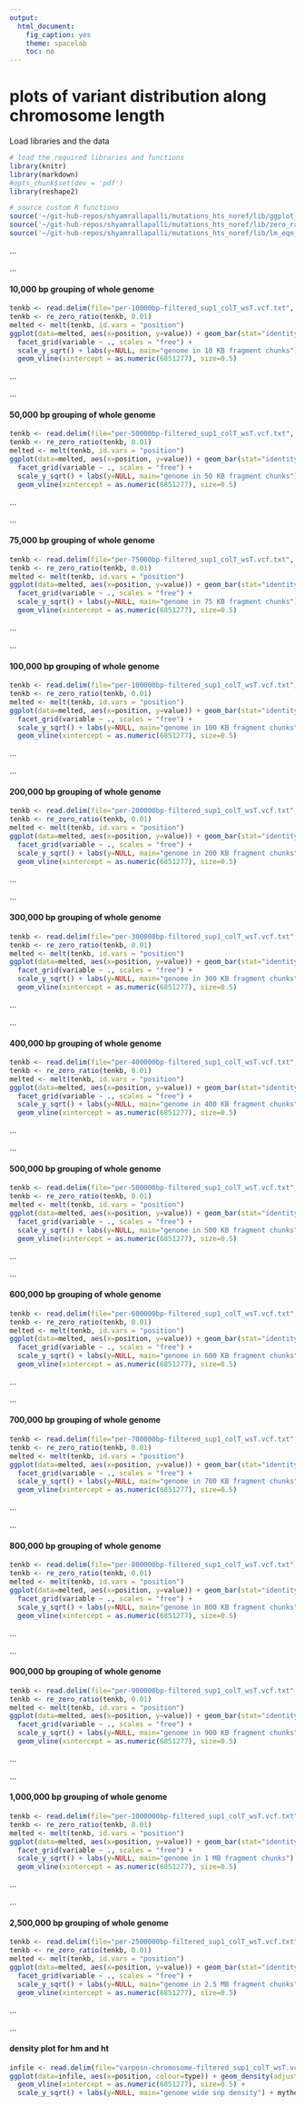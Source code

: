 ```yaml
---
output:
  html_document:
    fig_caption: yes
    theme: spacelab
    toc: no
---
```

# **plots of variant distribution along chromosome length**

Load libraries and the data
```r
# load the required libraries and functions
library(knitr)
library(markdown)
#opts_chunk$set(dev = 'pdf')
library(reshape2)

# source custom R functions
source('~/git-hub-repos/shyamrallapalli/mutations_hts_noref/lib/ggplot_theme.R')
source('~/git-hub-repos/shyamrallapalli/mutations_hts_noref/lib/zero_ratio_adj.R')
source('~/git-hub-repos/shyamrallapalli/mutations_hts_noref/lib/lm_eqn_plot.R')

```

...     

...  		

#### 10,000 bp grouping of whole genome

```r
tenkb <- read.delim(file="per-10000bp-filtered_sup1_colT_wsT.vcf.txt", header = TRUE)
tenkb <- re_zero_ratio(tenkb, 0.01)
melted <- melt(tenkb, id.vars = "position")
ggplot(data=melted, aes(x=position, y=value)) + geom_bar(stat="identity", colour="#E69F00", fill="#E69F00") +
  facet_grid(variable ~ ., scales = "free") +
  scale_y_sqrt() + labs(y=NULL, main="genome in 10 KB fragment chunks") + mytheme +
  geom_vline(xintercept = as.numeric(6851277), size=0.5)

```


...		

...  	


#### 50,000 bp grouping of whole genome

```r
tenkb <- read.delim(file="per-50000bp-filtered_sup1_colT_wsT.vcf.txt", header = TRUE)
tenkb <- re_zero_ratio(tenkb, 0.01)
melted <- melt(tenkb, id.vars = "position")
ggplot(data=melted, aes(x=position, y=value)) + geom_bar(stat="identity", colour="#E69F00", fill="#E69F00") +
  facet_grid(variable ~ ., scales = "free") +
  scale_y_sqrt() + labs(y=NULL, main="genome in 50 KB fragment chunks") + mytheme +
  geom_vline(xintercept = as.numeric(6851277), size=0.5)

```


...		

...  	


#### 75,000 bp grouping of whole genome

```r
tenkb <- read.delim(file="per-75000bp-filtered_sup1_colT_wsT.vcf.txt", header = TRUE)
tenkb <- re_zero_ratio(tenkb, 0.01)
melted <- melt(tenkb, id.vars = "position")
ggplot(data=melted, aes(x=position, y=value)) + geom_bar(stat="identity", colour="#E69F00", fill="#E69F00") +
  facet_grid(variable ~ ., scales = "free") +
  scale_y_sqrt() + labs(y=NULL, main="genome in 75 KB fragment chunks") + mytheme +
  geom_vline(xintercept = as.numeric(6851277), size=0.5)

```


...		

...  	


#### 100,000 bp grouping of whole genome

```r
tenkb <- read.delim(file="per-100000bp-filtered_sup1_colT_wsT.vcf.txt", header = TRUE)
tenkb <- re_zero_ratio(tenkb, 0.01)
melted <- melt(tenkb, id.vars = "position")
ggplot(data=melted, aes(x=position, y=value)) + geom_bar(stat="identity", colour="#E69F00", fill="#E69F00") +
  facet_grid(variable ~ ., scales = "free") +
  scale_y_sqrt() + labs(y=NULL, main="genome in 100 KB fragment chunks") + mytheme +
  geom_vline(xintercept = as.numeric(6851277), size=0.5)

```


...		

...  	


#### 200,000 bp grouping of whole genome

```r
tenkb <- read.delim(file="per-200000bp-filtered_sup1_colT_wsT.vcf.txt", header = TRUE)
tenkb <- re_zero_ratio(tenkb, 0.01)
melted <- melt(tenkb, id.vars = "position")
ggplot(data=melted, aes(x=position, y=value)) + geom_bar(stat="identity", colour="#E69F00", fill="#E69F00") +
  facet_grid(variable ~ ., scales = "free") +
  scale_y_sqrt() + labs(y=NULL, main="genome in 200 KB fragment chunks") + mytheme +
  geom_vline(xintercept = as.numeric(6851277), size=0.5)

```


...		

...  	


#### 300,000 bp grouping of whole genome

```r
tenkb <- read.delim(file="per-300000bp-filtered_sup1_colT_wsT.vcf.txt", header = TRUE)
tenkb <- re_zero_ratio(tenkb, 0.01)
melted <- melt(tenkb, id.vars = "position")
ggplot(data=melted, aes(x=position, y=value)) + geom_bar(stat="identity", colour="#E69F00", fill="#E69F00") +
  facet_grid(variable ~ ., scales = "free") +
  scale_y_sqrt() + labs(y=NULL, main="genome in 300 KB fragment chunks") + mytheme +
  geom_vline(xintercept = as.numeric(6851277), size=0.5)

```


...		

...  	


#### 400,000 bp grouping of whole genome

```r
tenkb <- read.delim(file="per-400000bp-filtered_sup1_colT_wsT.vcf.txt", header = TRUE)
tenkb <- re_zero_ratio(tenkb, 0.01)
melted <- melt(tenkb, id.vars = "position")
ggplot(data=melted, aes(x=position, y=value)) + geom_bar(stat="identity", colour="#E69F00", fill="#E69F00") +
  facet_grid(variable ~ ., scales = "free") +
  scale_y_sqrt() + labs(y=NULL, main="genome in 400 KB fragment chunks") + mytheme +
  geom_vline(xintercept = as.numeric(6851277), size=0.5)

```


...		

...  	


#### 500,000 bp grouping of whole genome

```r
tenkb <- read.delim(file="per-500000bp-filtered_sup1_colT_wsT.vcf.txt", header = TRUE)
tenkb <- re_zero_ratio(tenkb, 0.01)
melted <- melt(tenkb, id.vars = "position")
ggplot(data=melted, aes(x=position, y=value)) + geom_bar(stat="identity", colour="#E69F00", fill="#E69F00") +
  facet_grid(variable ~ ., scales = "free") +
  scale_y_sqrt() + labs(y=NULL, main="genome in 500 KB fragment chunks") + mytheme +
  geom_vline(xintercept = as.numeric(6851277), size=0.5)

```


...		

...  	


#### 600,000 bp grouping of whole genome

```r
tenkb <- read.delim(file="per-600000bp-filtered_sup1_colT_wsT.vcf.txt", header = TRUE)
tenkb <- re_zero_ratio(tenkb, 0.01)
melted <- melt(tenkb, id.vars = "position")
ggplot(data=melted, aes(x=position, y=value)) + geom_bar(stat="identity", colour="#E69F00", fill="#E69F00") +
  facet_grid(variable ~ ., scales = "free") +
  scale_y_sqrt() + labs(y=NULL, main="genome in 600 KB fragment chunks") + mytheme +
  geom_vline(xintercept = as.numeric(6851277), size=0.5)

```


...		

...  	


#### 700,000 bp grouping of whole genome

```r
tenkb <- read.delim(file="per-700000bp-filtered_sup1_colT_wsT.vcf.txt", header = TRUE)
tenkb <- re_zero_ratio(tenkb, 0.01)
melted <- melt(tenkb, id.vars = "position")
ggplot(data=melted, aes(x=position, y=value)) + geom_bar(stat="identity", colour="#E69F00", fill="#E69F00") +
  facet_grid(variable ~ ., scales = "free") +
  scale_y_sqrt() + labs(y=NULL, main="genome in 700 KB fragment chunks") + mytheme +
  geom_vline(xintercept = as.numeric(6851277), size=0.5)

```


...		

...  	


#### 800,000 bp grouping of whole genome

```r
tenkb <- read.delim(file="per-800000bp-filtered_sup1_colT_wsT.vcf.txt", header = TRUE)
tenkb <- re_zero_ratio(tenkb, 0.01)
melted <- melt(tenkb, id.vars = "position")
ggplot(data=melted, aes(x=position, y=value)) + geom_bar(stat="identity", colour="#E69F00", fill="#E69F00") +
  facet_grid(variable ~ ., scales = "free") +
  scale_y_sqrt() + labs(y=NULL, main="genome in 800 KB fragment chunks") + mytheme +
  geom_vline(xintercept = as.numeric(6851277), size=0.5)

```


...		

...  	


#### 900,000 bp grouping of whole genome

```r
tenkb <- read.delim(file="per-900000bp-filtered_sup1_colT_wsT.vcf.txt", header = TRUE)
tenkb <- re_zero_ratio(tenkb, 0.01)
melted <- melt(tenkb, id.vars = "position")
ggplot(data=melted, aes(x=position, y=value)) + geom_bar(stat="identity", colour="#E69F00", fill="#E69F00") +
  facet_grid(variable ~ ., scales = "free") +
  scale_y_sqrt() + labs(y=NULL, main="genome in 900 KB fragment chunks") + mytheme +
  geom_vline(xintercept = as.numeric(6851277), size=0.5)

```


...		

...  	


#### 1,000,000 bp grouping of whole genome

```r
tenkb <- read.delim(file="per-1000000bp-filtered_sup1_colT_wsT.vcf.txt", header = TRUE)
tenkb <- re_zero_ratio(tenkb, 0.01)
melted <- melt(tenkb, id.vars = "position")
ggplot(data=melted, aes(x=position, y=value)) + geom_bar(stat="identity", colour="#E69F00", fill="#E69F00") +
  facet_grid(variable ~ ., scales = "free") +
  scale_y_sqrt() + labs(y=NULL, main="genome in 1 MB fragment chunks") + mytheme +
  geom_vline(xintercept = as.numeric(6851277), size=0.5)

```


...		

...  	


#### 2,500,000 bp grouping of whole genome

```r
tenkb <- read.delim(file="per-2500000bp-filtered_sup1_colT_wsT.vcf.txt", header = TRUE)
tenkb <- re_zero_ratio(tenkb, 0.01)
melted <- melt(tenkb, id.vars = "position")
ggplot(data=melted, aes(x=position, y=value)) + geom_bar(stat="identity", colour="#E69F00", fill="#E69F00") +
  facet_grid(variable ~ ., scales = "free") +
  scale_y_sqrt() + labs(y=NULL, main="genome in 2.5 MB fragment chunks") + mytheme +
  geom_vline(xintercept = as.numeric(6851277), size=0.5)

```


...		


...  	


#### density plot for hm and ht

```r
infile <- read.delim(file="varposn-chromosome-filtered_sup1_colT_wsT.vcf.txt", header = TRUE)
ggplot(data=infile, aes(x=position, colour=type)) + geom_density(adjust=1/10) +
  geom_vline(xintercept = as.numeric(6851277), size=0.5) +
  scale_y_sqrt() + labs(y=NULL, main="genome wide snp density") + mytheme + theme(legend.position=c(0.9,0.9))

```



